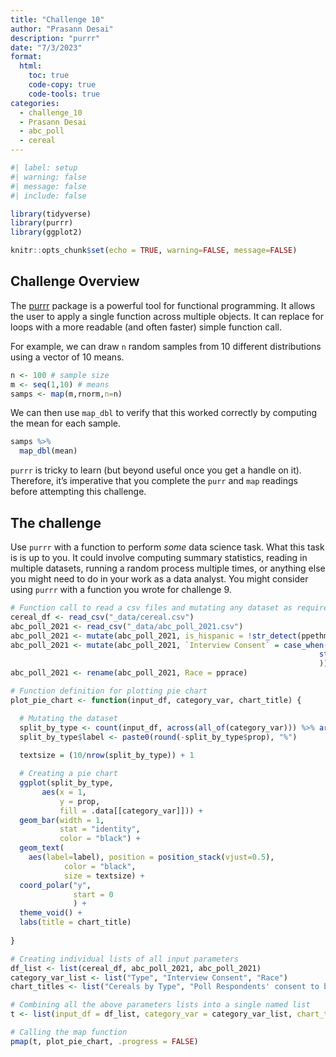 ```yaml
---
title: "Challenge 10"
author: "Prasann Desai"
description: "purrr"
date: "7/3/2023"
format:
  html:
    toc: true
    code-copy: true
    code-tools: true
categories:
  - challenge_10
  - Prasann Desai
  - abc_poll
  - cereal
---
```


```r
#| label: setup
#| warning: false
#| message: false
#| include: false

library(tidyverse)
library(purrr)
library(ggplot2)

knitr::opts_chunk$set(echo = TRUE, warning=FALSE, message=FALSE)
```

## Challenge Overview

The [purrr](https://purrr.tidyverse.org/) package is a powerful tool for functional programming. It allows the user to apply a single function across multiple objects. It can replace for loops with a more readable (and often faster) simple function call. 

For example, we can draw `n` random samples from 10 different distributions using a vector of 10 means.  

```r
n <- 100 # sample size
m <- seq(1,10) # means 
samps <- map(m,rnorm,n=n) 
```

We can then use `map_dbl` to verify that this worked correctly by computing the mean for each sample.  

```r
samps %>%
  map_dbl(mean)
```

`purrr` is tricky to learn (but beyond useful once you get a handle on it). Therefore, it's imperative that you complete the `purr` and `map` readings before attempting this challenge.  

## The challenge  

Use `purrr` with a function to perform *some* data science task. What this task is is up to you. It could involve computing summary statistics, reading in multiple datasets, running a random process multiple times, or anything else you might need to do in your work as a data analyst. You might consider using `purrr` with a function you wrote for challenge 9.  

```r
# Function call to read a csv files and mutating any dataset as required
cereal_df <- read_csv("_data/cereal.csv")
abc_poll_2021 <- read_csv("_data/abc_poll_2021.csv")
abc_poll_2021 <- mutate(abc_poll_2021, is_hispanic = !str_detect(ppethm, "Non-Hispanic"), pprace = str_split(ppethm, ",", simplify = TRUE)[,1])
abc_poll_2021 <- mutate(abc_poll_2021, `Interview Consent` = case_when(str_detect(Contact, "Yes") ~ "Yes",
                                                                     str_detect(Contact, "No") ~ "No"
                                                                     ))
abc_poll_2021 <- rename(abc_poll_2021, Race = pprace)

```

```r
# Function definition for plotting pie chart
plot_pie_chart <- function(input_df, category_var, chart_title) {

  # Mutating the dataset
  split_by_type <- count(input_df, across(all_of(category_var))) %>% arrange(-n) %>% mutate(prop = round(-n*100/sum(n),1), lab.ypos = cumsum(prop) - 0.5*prop)
  split_by_type$label <- paste0(round(-split_by_type$prop), "%")
  
  textsize = (10/nrow(split_by_type)) + 1

  # Creating a pie chart
  ggplot(split_by_type, 
       aes(x = 1,
           y = prop,
           fill = .data[[category_var]])) + 
  geom_bar(width = 1,
           stat = "identity", 
           color = "black") +
  geom_text(
    aes(label=label), position = position_stack(vjust=0.5),
            color = "black",
            size = textsize) +
  coord_polar("y",
              start = 0
              ) +
  theme_void() +
  labs(title = chart_title)  
  
}
```

```r
# Creating individual lists of all input parameters
df_list <- list(cereal_df, abc_poll_2021, abc_poll_2021)
category_var_list <- list("Type", "Interview Consent", "Race")
chart_titles <- list("Cereals by Type", "Poll Respondents' consent to be interviewed", "Poll Respondents by Race")

# Combining all the above parameters lists into a single named list
t <- list(input_df = df_list, category_var = category_var_list, chart_title = chart_titles)  

# Calling the map function
pmap(t, plot_pie_chart, .progress = FALSE)
```


